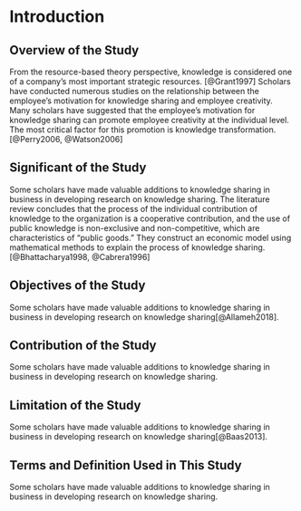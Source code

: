 # Introduction {#intro}

## Overview of the Study

From the resource-based theory perspective, knowledge is considered one of a company's most important strategic resources.
[@Grant1997] Scholars have conducted numerous studies on the relationship between the employee's motivation for knowledge sharing and employee creativity.
Many scholars have suggested that the employee's motivation for knowledge sharing can promote employee creativity at the individual level.
The most critical factor for this promotion is knowledge transformation.
[@Perry2006, @Watson2006]

## Significant of the Study

Some scholars have made valuable additions to knowledge sharing in business in developing research on knowledge sharing.
The literature review concludes that the process of the individual contribution of knowledge to the organization is a cooperative contribution, and the use of public knowledge is non-exclusive and non-competitive, which are characteristics of "public goods." They construct an economic model using mathematical methods to explain the process of knowledge sharing.
[@Bhattacharya1998, @Cabrera1996]

## Objectives of the Study

Some scholars have made valuable additions to knowledge sharing in business in developing research on knowledge sharing[@Allameh2018].

## Contribution of the Study

Some scholars have made valuable additions to knowledge sharing in business in developing research on knowledge sharing.

## Limitation of the Study

Some scholars have made valuable additions to knowledge sharing in business in developing research on knowledge sharing[@Baas2013].

## Terms and Definition Used in This Study

Some scholars have made valuable additions to knowledge sharing in business in developing research on knowledge sharing.

\newpage
